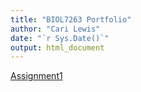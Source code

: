 ```yaml
---
title: "BIOL7263 Portfolio"
author: "Cari Lewis"
date: "`r Sys.Date()`"
output: html_document
---
```


[Assignment1](Assignments/Assignment1.html)

